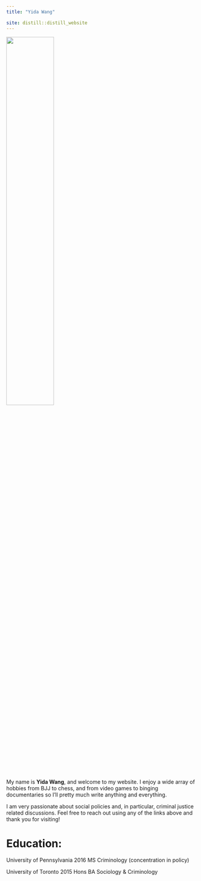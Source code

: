 ```yaml
---
title: "Yida Wang"

site: distill::distill_website
---
```


![](images/professional2.jpg){width=50%}

My name is __Yida Wang__, and welcome to my website. I enjoy a wide array of hobbies from BJJ to chess, and from video games to binging documentaries so I'll pretty much write anything and everything.

I am very passionate about social policies and, in particular, criminal justice related discussions. Feel free to reach out using any of the links above and thank you for visiting!


# Education:

University of Pennsylvania 2016 MS Criminology (concentration in policy)

University of Toronto 2015 Hons BA Sociology & Criminology